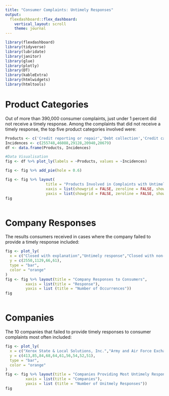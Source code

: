 ```yaml
---
title: "Consumer Complaints: Untimely Responses"
output: 
  flexdashboard::flex_dashboard:
    vertical_layout: scroll
    theme: journal
---
```


```r

library(flexdashboard)
library(tidyverse)
library(lubridate)
library(janitor)
library(glue)
library(plotly)
library(DT)
library(kableExtra)
library(htmlwidgets)
library(htmltools)

```

Product Categories
=====================================
Out of more than 390,000 consumer complaints, just under 1 percent did not receive a timely response.
Among the complaints that did not receive a timely response, the top five product categories involved were:

```r

Products <- c('Credit reporting or repair','Debt collection','Credit card or prepaid card','Mortgage','Checking or savings account')
Incidences <- c(255748,46088,29128,20940,20679)
df <- data.frame(Products, Incidences)

#Data Visualisation
fig <- df %>% plot_ly(labels = ~Products, values = ~Incidences)

fig <- fig %>% add_pie(hole = 0.6)

fig <- fig %>% layout(
                  title = "Products Involved in Complaints with Untimely Responses",  showlegend = F,
                  xaxis = list(showgrid = FALSE, zeroline = FALSE, showticklabels = FALSE),
                  yaxis = list(showgrid = FALSE, zeroline = FALSE, showticklabels = FALSE))
fig



```

Company Responses
=====================================
The results consumers received in cases where the company failed to provide a timely response included:

```r

fig <- plot_ly(
  x = c("Closed with explanation","Untimely response","Closed with non-monetary relief","Closed with monetary relief"),
  y = c(2550,1129,66,61),
  type = "bar",
  color = "orange"
)
fig <- fig %>% layout(title = "Company Responses to Consumers",
         xaxis = list(title = "Response"),
         yaxis = list (title = "Number of Occurrences"))
fig



```

Companies
=====================================
The 10 companies that failed to provide timely responses to consumer complaints most often included:

```r

fig <- plot_ly(
  x = c("Xerox State & Local Solutions, Inc.","Army and Air Force Exchange Service","Lending Club Corp","Atlanticus Services Corporation","MoneyLion Inc.","Carter-Young, Inc.","WAKEFIELD & ASSOCIATES, INC.","WELLS FARGO & COMPANY","AmerAssist A/R Solutions, Inc.","Capital Accounts, LLC"),
  y = c(413,85,84,68,64,61,56,54,52,51),
  type = "bar",
  color = "orange"
)
fig <- fig %>% layout(title = "Companies Providing Most Untimely Responses",
         xaxis = list(title = "Companies"),
         yaxis = list (title = "Number of Unitmely Responses"))
fig



```

